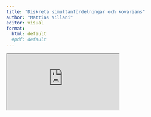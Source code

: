 ```yaml
---
title: "Diskreta simultanfördelningar och kovarians"
author: "Mattias Villani"
editor: visual
format: 
  html: default
  #pdf: default
---
```


<iframe src="https://docs.google.com/spreadsheets/d/e/2PACX-1vRMV3P1hfMOIPqtkpnSe1j8ENE541a_AlzKVxxrTl1Bqjus1iGaGEZPrVMFkWvPkYuDV1JQJpQxBieF/pubhtml?widget=true&amp;headers=false"></iframe>